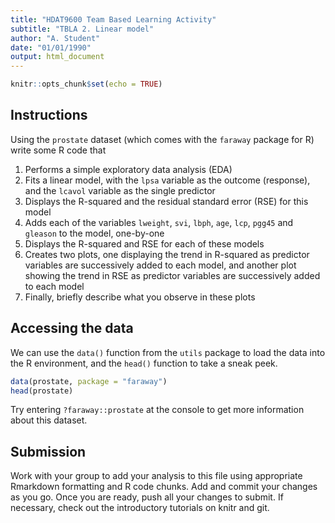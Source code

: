 ```yaml
---
title: "HDAT9600 Team Based Learning Activity"
subtitle: "TBLA 2. Linear model"
author: "A. Student"
date: "01/01/1990"
output: html_document
---
```


```r
knitr::opts_chunk$set(echo = TRUE)
```

## Instructions

Using the `prostate` dataset (which comes with the `faraway` package for R) write some R code that

1) Performs a simple exploratory data analysis (EDA)
1) Fits a linear model, with the `lpsa` variable as the outcome (response), and the `lcavol` variable as the single predictor
1) Displays the R-squared and the residual standard error (RSE) for this model
1) Adds each of the variables `lweight`, `svi`, `lbph`, `age`, `lcp`, `pgg45` and `gleason` to the model, one-by-one
1) Displays the R-squared and RSE for each of these models
1) Creates two plots, one displaying the trend in R-squared as predictor variables are successively added to each model, and another plot showing the trend in RSE as predictor variables are successively added to each model
1) Finally, briefly describe what you observe in these plots


## Accessing the data

We can use the `data()` function from the `utils` package to load the data into the R environment, and the `head()` function to take a sneak peek.

```r
data(prostate, package = "faraway")
head(prostate)
```

Try entering `?faraway::prostate` at the console to get more information about this dataset. 

## Submission

Work with your group to add your analysis to this file using appropriate Rmarkdown formatting and R code chunks. Add and commit your changes as you go. Once you are ready, push all your changes to submit. If necessary, check out the introductory tutorials on knitr and git. 
